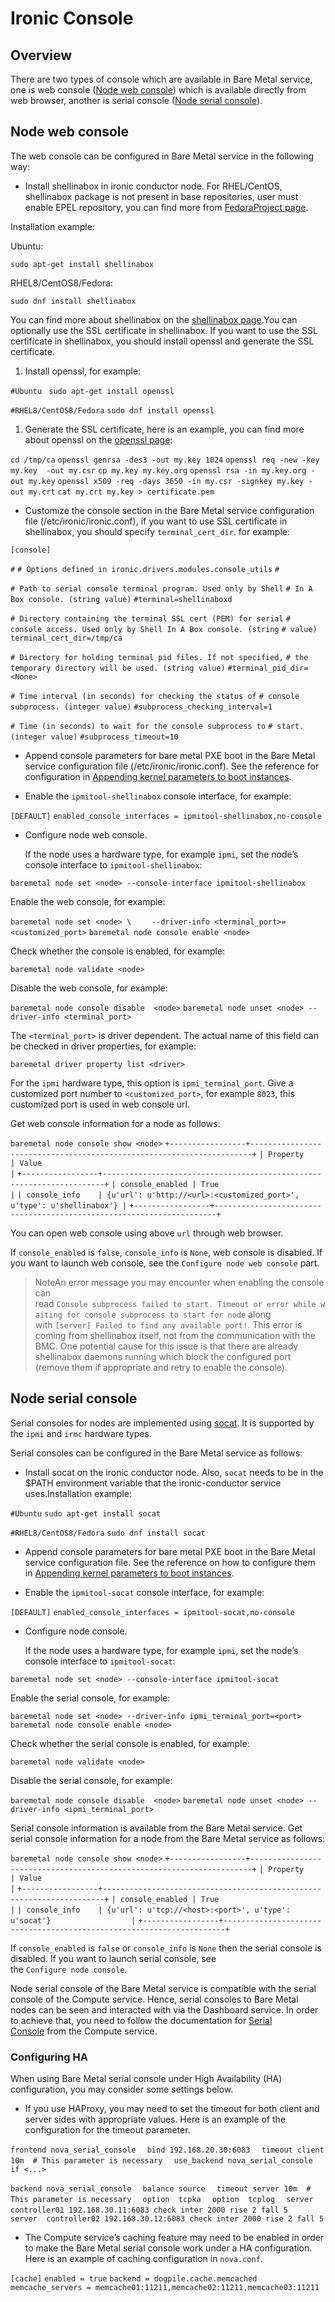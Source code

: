 # Ironic Console

## Overview

There are two types of console which are available in Bare Metal service, one is web console ([Node web console](https://docs.openstack.org/ironic/zed/admin/console.html#node-web-console)) which is available directly from web browser, another is serial console ([Node serial console](https://docs.openstack.org/ironic/zed/admin/console.html#node-serial-console)).

## Node web console

The web console can be configured in Bare Metal service in the following way:

* Install shellinabox in ironic conductor node. For RHEL/CentOS, shellinabox package is not present in base repositories, user must enable EPEL repository, you can find more from [FedoraProject page](https://fedoraproject.org/wiki/Infrastructure/Mirroring).



Installation example:

Ubuntu:

`sudo apt-get install shellinabox `

RHEL8/CentOS8/Fedora:

`sudo dnf install shellinabox`

You can find more about shellinabox on the [shellinabox page](https://code.google.com/archive/p/shellinabox/).You can optionally use the SSL certificate in shellinabox. If you want to use the SSL certificate in shellinabox, you should install openssl and generate the SSL certificate.

1. Install openssl, for example:

`#Ubuntu `
`sudo apt-get install openssl`

`#RHEL8/CentOS8/Fedora`
`sudo dnf install openssl`

1. Generate the SSL certificate, here is an example, you can find more about openssl on the [openssl page](https://www.openssl.org/):

`cd /tmp/ca`
`openssl genrsa -des3 -out my.key 1024`
`openssl req -new -key my.key  -out my.csr`
`cp my.key my.key.org`
`openssl rsa -in my.key.org -out my.key`
`openssl x509 -req -days 3650 -in my.csr -signkey my.key -out my.crt`
`cat my.crt my.key > certificate.pem`

* Customize the console section in the Bare Metal service configuration file (/etc/ironic/ironic.conf), if you want to use SSL certificate in shellinabox, you should specify `terminal_cert_dir`. for example:

`[console]`

`#`
`# Options defined in ironic.drivers.modules.console_utils`
`#`

`# Path to serial console terminal program. Used only by Shell`
`# In A Box console. (string value)`
`#terminal=shellinaboxd`

`# Directory containing the terminal SSL cert (PEM) for serial`
`# console access. Used only by Shell In A Box console. (string`
`# value)`
`terminal_cert_dir=/tmp/ca`

`# Directory for holding terminal pid files. If not specified,`
`# the temporary directory will be used. (string value)`
`#terminal_pid_dir=<None>`

`# Time interval (in seconds) for checking the status of`
`# console subprocess. (integer value)`
`#subprocess_checking_interval=1`

`# Time (in seconds) to wait for the console subprocess to`
`# start. (integer value)`
`#subprocess_timeout=10`

* Append console parameters for bare metal PXE boot in the Bare Metal service configuration file (/etc/ironic/ironic.conf). See the reference for configuration in [Appending kernel parameters to boot instances](https://docs.openstack.org/ironic/zed/install/advanced.html#kernel-boot-parameters).

* Enable the `ipmitool-shellinabox` console interface, for example:

`[DEFAULT]`
`enabled_console_interfaces = ipmitool-shellinabox,no-console`

* Configure node web console.

  If the node uses a hardware type, for example `ipmi`, set the node’s console interface to `ipmitool-shellinabox`:

`baremetal node set <node> --console-interface ipmitool-shellinabox`

Enable the web console, for example:

`baremetal node set <node> \`
`    --driver-info <terminal_port>=<customized_port>`
`baremetal node console enable <node>`

Check whether the console is enabled, for example:

`baremetal node validate <node>`


Disable the web console, for example:

`baremetal node console disable  <node>`
`baremetal node unset <node> --driver-info <terminal_port>`

The `<terminal_port>` is driver dependent. The actual name of this field can be checked in driver properties, for example:

`baremetal driver property list <driver>`

For the `ipmi` hardware type, this option is `ipmi_terminal_port`. Give a customized port number to `<customized_port>`, for example `8023`, this customized port is used in web console url.

Get web console information for a node as follows:

`baremetal node console show <node>`
`+-----------------+----------------------------------------------------------------------+`
`| Property        | Value                                                                |`
`+-----------------+----------------------------------------------------------------------+`
`| console_enabled | True                                                                 |`
`| console_info    | {u'url': u'http://<url>:<customized_port>', u'type': u'shellinabox'} |`
`+-----------------+----------------------------------------------------------------------+`

You can open web console using above `url` through web browser.

If `console_enabled` is `false`, `console_info` is `None`, web console is disabled. If you want to launch web console, see the `Configure node web console` part.

> NoteAn error message you may encounter when enabling the console can read `Console subprocess failed to start. Timeout or error while waiting for console subprocess to start for node` along with `[server] Failed to find any available port!`. This error is coming from shellinabox itself, not from the communication with the BMC. One potential cause for this issue is that there are already shellinabox daemons running which block the configured port (remove them if appropriate and retry to enable the console).

## Node serial console

Serial consoles for nodes are implemented using [socat](http://www.dest-unreach.org/socat). It is supported by the `ipmi` and `irmc` hardware types.

Serial consoles can be configured in the Bare Metal service as follows:

* Install socat on the ironic conductor node. Also, `socat` needs to be in the $PATH environment variable that the ironic-conductor service uses.Installation example:

`#Ubuntu`
`sudo apt-get install socat`

`#RHEL8/CentOS8/Fedora`
`sudo dnf install socat`

* Append console parameters for bare metal PXE boot in the Bare Metal service configuration file. See the reference on how to configure them in [Appending kernel parameters to boot instances](https://docs.openstack.org/ironic/zed/install/advanced.html#kernel-boot-parameters).

* Enable the `ipmitool-socat` console interface, for example:

`[DEFAULT]`
`enabled_console_interfaces = ipmitool-socat,no-console`

* Configure node console.

  If the node uses a hardware type, for example `ipmi`, set the node’s console interface to `ipmitool-socat`:

`baremetal node set <node> --console-interface ipmitool-socat`

Enable the serial console, for example:

`baremetal node set <node> --driver-info ipmi_terminal_port=<port>`
`baremetal node console enable <node>`

Check whether the serial console is enabled, for example:

`baremetal node validate <node>`

Disable the serial console, for example:

`baremetal node console disable  <node>`
`baremetal node unset <node> --driver-info <ipmi_terminal_port>`

Serial console information is available from the Bare Metal service. Get serial console information for a node from the Bare Metal service as follows:

`baremetal node console show <node>`
`+-----------------+----------------------------------------------------------------------+`
`| Property        | Value                                                                |`
`+-----------------+----------------------------------------------------------------------+`
`| console_enabled | True                                                                 |`
`| console_info    | {u'url': u'tcp://<host>:<port>', u'type': u'socat'}                  |`
`+-----------------+----------------------------------------------------------------------+`

If `console_enabled` is `false` or `console_info` is `None` then the serial console is disabled. If you want to launch serial console, see the `Configure node console`.

Node serial console of the Bare Metal service is compatible with the serial console of the Compute service. Hence, serial consoles to Bare Metal nodes can be seen and interacted with via the Dashboard service. In order to achieve that, you need to follow the documentation for [Serial Console](https://docs.openstack.org/nova/zed/admin/remote-console-access.html#serial) from the Compute service.

### Configuring HA

When using Bare Metal serial console under High Availability (HA) configuration, you may consider some settings below.

* If you use HAProxy, you may need to set the timeout for both client and server sides with appropriate values. Here is an example of the configuration for the timeout parameter.

`frontend nova_serial_console`
`  bind 192.168.20.30:6083`
`  timeout client 10m  # This parameter is necessary`
`  use_backend nova_serial_console if <...>`

`backend nova_serial_console`
`  balance source`
`  timeout server 10m  # This parameter is necessary`
`  option  tcpka`
`  option  tcplog`
`  server  controller01 192.168.30.11:6083 check inter 2000 rise 2 fall 5`
`  server  controller02 192.168.30.12:6083 check inter 2000 rise 2 fall 5`

* The Compute service’s caching feature may need to be enabled in order to make the Bare Metal serial console work under a HA configuration. Here is an example of caching configuration in `nova.conf`.

`[cache]`
`enabled = true`
`backend = dogpile.cache.memcached`
`memcache_servers = memcache01:11211,memcache02:11211,memcache03:11211`